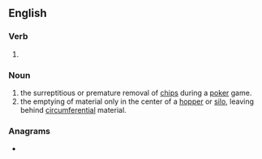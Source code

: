 ==English==

===Verb===
{{head|en|present participle}}

# {{present participle of|rathole|lang=en|nocat=1}}

===Noun===
{{en-noun|-}}

# the surreptitious or premature removal of [[chips]] during a [[poker]] game.
# the emptying of material only in the center of a [[hopper]] or [[silo]], leaving behind [[circumferential]] material.

===Anagrams===
* {{anagrams|en|granolith|harloting}}